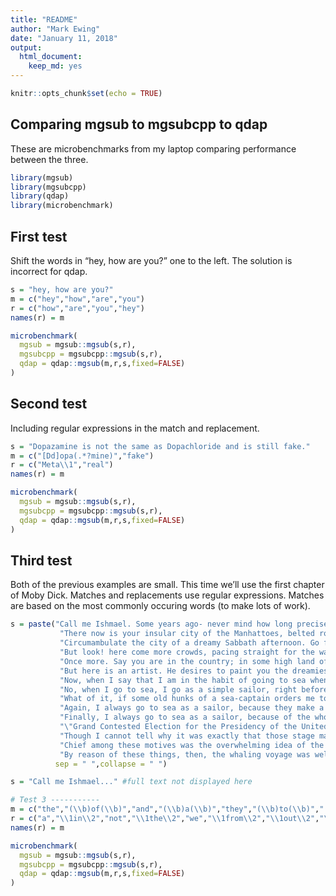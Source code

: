 ```yaml
---
title: "README"
author: "Mark Ewing"
date: "January 11, 2018"
output: 
  html_document: 
    keep_md: yes
---
```


```r
knitr::opts_chunk$set(echo = TRUE)
```

## Comparing mgsub to mgsubcpp to qdap

These are microbenchmarks from my laptop comparing performance between the three.

```r
library(mgsub)
library(mgsubcpp)
library(qdap)
library(microbenchmark)
```

## First test

Shift the words in "hey, how are you?" one to the left. The solution is incorrect for qdap.

```r
s = "hey, how are you?"
m = c("hey","how","are","you")
r = c("how","are","you","hey")
names(r) = m

microbenchmark(
  mgsub = mgsub::mgsub(s,r),
  mgsubcpp = mgsubcpp::mgsub(s,r),
  qdap = qdap::mgsub(m,r,s,fixed=FALSE)
)
```

## Second test

Including regular expressions in the match and replacement.

```r
s = "Dopazamine is not the same as Dopachloride and is still fake."
m = c("[Dd]opa(.*?mine)","fake")
r = c("Meta\\1","real")
names(r) = m

microbenchmark(
  mgsub = mgsub::mgsub(s,r),
  mgsubcpp = mgsubcpp::mgsub(s,r),
  qdap = qdap::mgsub(m,r,s,fixed=FALSE)
)
```

## Third test

Both of the previous examples are small. This time we'll use the first chapter of Moby Dick.  Matches and replacements use regular expressions. Matches are based on the most commonly occuring words (to make lots of work).

```r
s = paste("Call me Ishmael. Some years ago- never mind how long precisely- having little or no money in my purse, and nothing particular to interest me on shore, I thought I would sail about a little and see the watery part of the world. It is a way I have of driving off the spleen and regulating the circulation. Whenever I find myself growing grim about the mouth; whenever it is a damp, drizzly November in my soul; whenever I find myself involuntarily pausing before coffin warehouses, and bringing up the rear of every funeral I meet; and especially whenever my hypos get such an upper hand of me, that it requires a strong moral principle to prevent me from deliberately stepping into the street, and methodically knocking people's hats off- then, I account it high time to get to sea as soon as I can. This is my substitute for pistol and ball. With a philosophical flourish Cato throws himself upon his sword; I quietly take to the ship. There is nothing surprising in this. If they but knew it, almost all men in their degree, some time or other, cherish very nearly the same feelings towards the ocean with me.",
           "There now is your insular city of the Manhattoes, belted round by wharves as Indian isles by coral reefs- commerce surrounds it with her surf. Right and left, the streets take you waterward. Its extreme downtown is the battery, where that noble mole is washed by waves, and cooled by breezes, which a few hours previous were out of sight of land. Look at the crowds of water-gazers there.",
           "Circumambulate the city of a dreamy Sabbath afternoon. Go from Corlears Hook to Coenties Slip, and from thence, by Whitehall, northward. What do you see?- Posted like silent sentinels all around the town, stand thousands upon thousands of mortal men fixed in ocean reveries. Some leaning against the spiles; some seated upon the pier-heads; some looking over the bulwarks of ships from China; some high aloft in the rigging, as if striving to get a still better seaward peep. But these are all landsmen; of week days pent up in lath and plaster- tied to counters, nailed to benches, clinched to desks. How then is this? Are the green fields gone? What do they here?",
           "But look! here come more crowds, pacing straight for the water, and seemingly bound for a dive. Strange! Nothing will content them but the extremest limit of the land; loitering under the shady lee of yonder warehouses will not suffice. No. They must get just as nigh the water as they possibly can without falling And there they stand- miles of them- leagues. Inlanders all, they come from lanes and alleys, streets avenues- north, east, south, and west. Yet here they all unite. Tell me, does the magnetic virtue of the needles of the compasses of all those ships attract them thither?",
           "Once more. Say you are in the country; in some high land of lakes. Take almost any path you please, and ten to one it carries you down in a dale, and leaves you there by a pool in the stream. There is magic in it. Let the most absent-minded of men be plunged in his deepest reveries- stand that man on his legs, set his feet a-going, and he will infallibly lead you to water, if water there be in all that region. Should you ever be athirst in the great American desert, try this experiment, if your caravan happen to be supplied with a metaphysical professor. Yes, as every one knows, meditation and water are wedded for ever.",
           "But here is an artist. He desires to paint you the dreamiest, shadiest, quietest, most enchanting bit of romantic landscape in all the valley of the Saco. What is the chief element he employs? There stand his trees, each with a hollow trunk, as if a hermit and a crucifix were within; and here sleeps his meadow, and there sleep his cattle; and up from yonder cottage goes a sleepy smoke. Deep into distant woodlands winds a mazy way, reaching to overlapping spurs of mountains bathed in their hill-side blue. But though the picture lies thus tranced, and though this pine-tree shakes down its sighs like leaves upon this shepherd's head, yet all were vain, unless the shepherd's eye were fixed upon the magic stream before him. Go visit the Prairies in June, when for scores on scores of miles you wade knee-deep among Tiger-lilies- what is the one charm wanting?- Water- there is not a drop of water there! Were Niagara but a cataract of sand, would you travel your thousand miles to see it? Why did the poor poet of Tennessee, upon suddenly receiving two handfuls of silver, deliberate whether to buy him a coat, which he sadly needed, or invest his money in a pedestrian trip to Rockaway Beach? Why is almost every robust healthy boy with a robust healthy soul in him, at some time or other crazy to go to sea? Why upon your first voyage as a passenger, did you yourself feel such a mystical vibration, when first told that you and your ship were now out of sight of land? Why did the old Persians hold the sea holy? Why did the Greeks give it a separate deity, and own brother of Jove? Surely all this is not without meaning. And still deeper the meaning of that story of Narcissus, who because he could not grasp the tormenting, mild image he saw in the fountain, plunged into it and was drowned. But that same image, we ourselves see in all rivers and oceans. It is the image of the ungraspable phantom of life; and this is the key to it all.",
           "Now, when I say that I am in the habit of going to sea whenever I begin to grow hazy about the eyes, and begin to be over conscious of my lungs, I do not mean to have it inferred that I ever go to sea as a passenger. For to go as a passenger you must needs have a purse, and a purse is but a rag unless you have something in it. Besides, passengers get sea-sick- grow quarrelsome- don't sleep of nights- do not enjoy themselves much, as a general thing;- no, I never go as a passenger; nor, though I am something of a salt, do I ever go to sea as a Commodore, or a Captain, or a Cook. I abandon the glory and distinction of such offices to those who like them. For my part, I abominate all honorable respectable toils, trials, and tribulations of every kind whatsoever. It is quite as much as I can do to take care of myself, without taking care of ships, barques, brigs, schooners, and what not. And as for going as cook,- though I confess there is considerable glory in that, a cook being a sort of officer on ship-board- yet, somehow, I never fancied broiling fowls;- though once broiled, judiciously buttered, and judgmatically salted and peppered, there is no one who will speak more respectfully, not to say reverentially, of a broiled fowl than I will. It is out of the idolatrous dotings of the old Egyptians upon broiled ibis and roasted river horse, that you see the mummies of those creatures in their huge bakehouses the pyramids.",
           "No, when I go to sea, I go as a simple sailor, right before the mast, plumb down into the fore-castle, aloft there to the royal mast-head. True, they rather order me about some, and make me jump from spar to spar, like a grasshopper in a May meadow. And at first, this sort of thing is unpleasant enough. It touches one's sense of honor, particularly if you come of an old established family in the land, the Van Rensselaers, or Randolphs, or Hardicanutes. And more than all, if just previous to putting your hand into the tar-pot, you have been lording it as a country schoolmaster, making the tallest boys stand in awe of you. The transition is a keen one, I assure you, from a schoolmaster to a sailor, and requires a strong decoction of Seneca and the Stoics to enable you to grin and bear it. But even this wears off in time.",
           "What of it, if some old hunks of a sea-captain orders me to get a broom and sweep down the decks? What does that indignity amount to, weighed, I mean, in the scales of the New Testament? Do you think the archangel Gabriel thinks anything the less of me, because I promptly and respectfully obey that old hunks in that particular instance? Who ain't a slave? Tell me that. Well, then, however the old sea-captains may order me about- however they may thump and punch me about, I have the satisfaction of knowing that it is all right; that everybody else is one way or other served in much the same way- either in a physical or metaphysical point of view, that is; and so the universal thump is passed round, and all hands should rub each other's shoulder-blades, and be content.",
           "Again, I always go to sea as a sailor, because they make a point of paying me for my trouble, whereas they never pay passengers a single penny that I ever heard of. On the contrary, passengers themselves must pay. And there is all the difference in the world between paying and being paid. The act of paying is perhaps the most uncomfortable infliction that the two orchard thieves entailed upon us. But being paid,- what will compare with it? The urbane activity with which a man receives money is really marvellous, considering that we so earnestly believe money to be the root of all earthly ills, and that on no account can a monied man enter heaven. Ah! how cheerfully we consign ourselves to perdition!",
           "Finally, I always go to sea as a sailor, because of the wholesome exercise and pure air of the fore-castle deck. For as in this world, head winds are far more prevalent than winds from astern (that is, if you never violate the Pythagorean maxim), so for the most part the Commodore on the quarter-deck gets his atmosphere at second hand from the sailors on the forecastle. He thinks he breathes it first; but not so. In much the same way do the commonalty lead their leaders in many other things, at the same time that the leaders little suspect it. But wherefore it was that after having repeatedly smelt the sea as a merchant sailor, I should now take it into my head to go on a whaling voyage; this the invisible police officer of the Fates, who has the constant surveillance of me, and secretly dogs me, and influences me in some unaccountable way- he can better answer than any one else. And, doubtless, my going on this whaling voyage, formed part of the grand programme of Providence that was drawn up a long time ago. It came in as a sort of brief interlude and solo between more extensive performances. I take it that this part of the bill must have run something like this:",
           "\"Grand Contested Election for the Presidency of the United States. \"WHALING VOYAGE BY ONE ISHMAEL.\" \"BLOODY BATTLE IN AFFGHANISTAN.\"",
           "Though I cannot tell why it was exactly that those stage managers, the Fates, put me down for this shabby part of a whaling voyage, when others were set down for magnificent parts in high tragedies, and short and easy parts in genteel comedies, and jolly parts in farces- though I cannot tell why this was exactly; yet, now that I recall all the circumstances, I think I can see a little into the springs and motives which being cunningly presented to me under various disguises, induced me to set about performing the part I did, besides cajoling me into the delusion that it was a choice resulting from my own unbiased freewill and discriminating judgment.",
           "Chief among these motives was the overwhelming idea of the great whale himself. Such a portentous and mysterious monster roused all my curiosity. Then the wild and distant seas where he rolled his island bulk; the undeliverable, nameless perils of the whale; these, with all the attending marvels of a thousand Patagonian sights and sounds, helped to sway me to my wish. With other men, perhaps, such things would not have been inducements; but as for me, I am tormented with an everlasting itch for things remote. I love to sail forbidden seas, and land on barbarous coasts. Not ignoring what is good, I am quick to perceive a horror, and could still be social with it- would they let me- since it is but well to be on friendly terms with all the inmates of the place one lodges in.",
           "By reason of these things, then, the whaling voyage was welcome; the great flood-gates of the wonder-world swung open, and in the wild conceits that swayed me to my purpose, two and two there floated into my inmost soul, endless processions of the whale, and, mid most of them all, one grand hooded phantom, like a snow hill in the air.",
          sep = " ",collapse = " ")
```

```r
s = "Call me Ishmael..." #full text not displayed here
```

```r
# Test 3 -----------
m = c("the","(\\b)of(\\b)","and","(\\b)a(\\b)","they","(\\b)to(\\b)","(\\b)in(\\b)","(\\b)i(\\b)")
r = c("a","\\1in\\2","not","\\1the\\2","we","\\1from\\2","\\1out\\2","\\1you\\2")
names(r) = m

microbenchmark(
  mgsub = mgsub::mgsub(s,r),
  mgsubcpp = mgsubcpp::mgsub(s,r),
  qdap = qdap::mgsub(m,r,s,fixed=FALSE)
)
```
